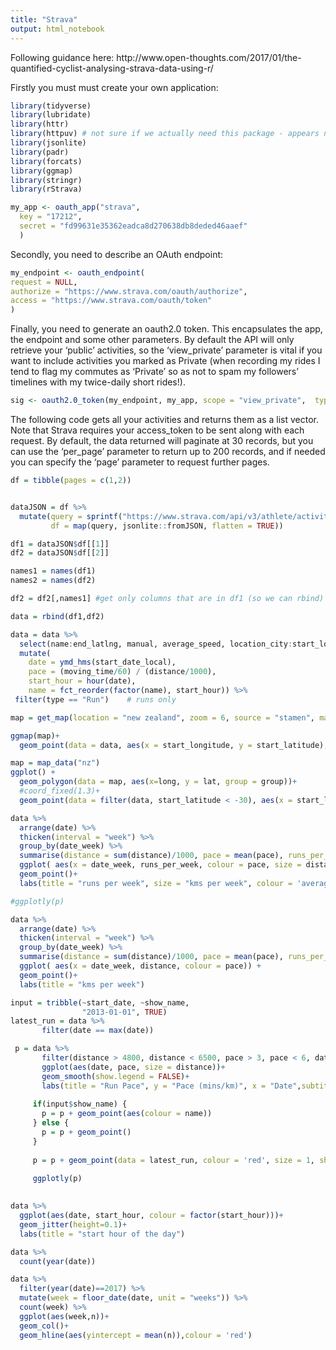 ```yaml
---
title: "Strava"
output: html_notebook
---
```


Following guidance here:
http://www.open-thoughts.com/2017/01/the-quantified-cyclist-analysing-strava-data-using-r/


Firstly you must must create your own application:

```r
library(tidyverse)
library(lubridate)
library(httr)
library(httpuv) # not sure if we actually need this package - appears not to be used below
library(jsonlite)
library(padr)
library(forcats)
library(ggmap)
library(stringr)
library(rStrava)

```



```r
my_app <- oauth_app("strava",
  key = "17212",
  secret = "fd99631e35362eadca8d270638db8deded46aaef"
  )

```

Secondly, you need to describe an OAuth endpoint:

```r
my_endpoint <- oauth_endpoint(
request = NULL,
authorize = "https://www.strava.com/oauth/authorize",
access = "https://www.strava.com/oauth/token"
)
```

Finally, you need to generate an oauth2.0 token. This encapsulates the app, the endpoint and some other parameters. By default the API will only retrieve your ‘public’ activities, so the ‘view_private’ parameter is vital if you want to include activities you marked as Private (when recording my rides I tend to flag my commutes as ‘Private’ so as not to spam my followers’ timelines with my twice-daily short rides!).
```r
sig <- oauth2.0_token(my_endpoint, my_app, scope = "view_private",  type = NULL, use_oob = FALSE, as_header = FALSE,   use_basic_auth = FALSE, cache = FALSE)
```

The following code gets all your activities and returns them as a list vector.  Note that Strava requires your access_token to be sent along with each request. By default, the data returned will paginate at 30 records, but you can use the ‘per_page’ parameter to return up to 200 records, and if needed you can specify the ‘page’ parameter to request further pages.

```r
df = tibble(pages = c(1,2))


dataJSON = df %>% 
  mutate(query = sprintf("https://www.strava.com/api/v3/athlete/activities?access_token=57778ebed5940bd68be3caa7c8644101acf4dacd&per_page=200&page=%s", pages),
         df = map(query, jsonlite::fromJSON, flatten = TRUE))

df1 = dataJSON$df[[1]]
df2 = dataJSON$df[[2]]

names1 = names(df1)
names2 = names(df2)

df2 = df2[,names1] #get only columns that are in df1 (so we can rbind)

data = rbind(df1,df2)


```




```r
data = data %>% 
  select(name:end_latlng, manual, average_speed, location_city:start_longitude, average_speed, max_speed, elev_high, elev_low, type, workout_type, map.summary_polyline) %>% 
  mutate(
    date = ymd_hms(start_date_local),
    pace = (moving_time/60) / (distance/1000),
    start_hour = hour(date),
    name = fct_reorder(factor(name), start_hour)) %>% 
 filter(type == "Run")    # runs only


```

```r
map = get_map(location = "new zealand", zoom = 6, source = "stamen", maptype = "watercolor")

ggmap(map)+
  geom_point(data = data, aes(x = start_longitude, y = start_latitude), size = 3)
```

```r
map = map_data("nz")
ggplot() +
  geom_polygon(data = map, aes(x=long, y = lat, group = group))+
  #coord_fixed(1.3)+
  geom_point(data = filter(data, start_latitude < -30), aes(x = start_longitude, y = start_latitude, colour = name))

```


```r
data %>%
  arrange(date) %>% 
  thicken(interval = "week") %>% 
  group_by(date_week) %>%
  summarise(distance = sum(distance)/1000, pace = mean(pace), runs_per_week = n()) %>% 
  ggplot( aes(x = date_week, runs_per_week, colour = pace, size = distance)) +
  geom_point()+
  labs(title = "runs per week", size = "kms per week", colour = 'average pace (min/km)')

#ggplotly(p)

```

```r
data %>%
  arrange(date) %>% 
  thicken(interval = "week") %>% 
  group_by(date_week) %>%
  summarise(distance = sum(distance)/1000, pace = mean(pace), runs_per_week = n()) %>% 
  ggplot( aes(x = date_week, distance, colour = pace)) +
  geom_point()+
  labs(title = "kms per week")
```




```r
input = tribble(~start_date, ~show_name,
                "2013-01-01", TRUE)
latest_run = data %>%
       filter(date == max(date))

 p = data %>%
       filter(distance > 4800, distance < 6500, pace > 3, pace < 6, date > ymd(as.character(input$start_date))) %>% 
       ggplot(aes(date, pace, size = distance))+
       geom_smooth(show.legend = FALSE)+
       labs(title = "Run Pace", y = "Pace (mins/km)", x = "Date",subtitle = "runs between 4.8km and 6.5km, with pace between 4min/km and 6min/km")
     
     if(input$show_name) {
       p = p + geom_point(aes(colour = name))
     } else {
       p = p + geom_point()
     }
     
     p = p + geom_point(data = latest_run, colour = 'red', size = 1, shape = 23)
     
     ggplotly(p)
     
```


```r
data %>%
  ggplot(aes(date, start_hour, colour = factor(start_hour)))+
  geom_jitter(height=0.1)+
  labs(title = "start hour of the day")

```

```r
data %>%
  count(year(date))
```
```r
data %>%
  filter(year(date)==2017) %>%
  mutate(week = floor_date(date, unit = "weeks")) %>%
  count(week) %>% 
  ggplot(aes(week,n))+
  geom_col()+
  geom_hline(aes(yintercept = mean(n)),colour = 'red')
  
```


